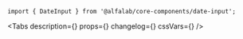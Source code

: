 


<Meta
    title='Компоненты/DateInput'
    component={DateInput}
/>


<!-- Canvas -->

<Story name='DateInput'>
    <DateInput
        block={boolean('block', false)}
        size={select('size', ['s', 'm', 'l', 'xl'], 's')}
        error={text('error', '')}
        hint={text('hint', '')}
        label={text('label', '')}
    />
</Story>


<!-- Docs -->

<ComponentHeader
    name='DateInput'
    version={version}
    package='@alfalab/core-components/date-input'
    stage={1}
/>

```tsx
import { DateInput } from '@alfalab/core-components/date-input';
```


<Tabs
    description={<Description />}
    props={<Props of={DateInput} />}
    changelog={<Changelog />}
    cssVars={<CssVars css={styles} />}
/>

